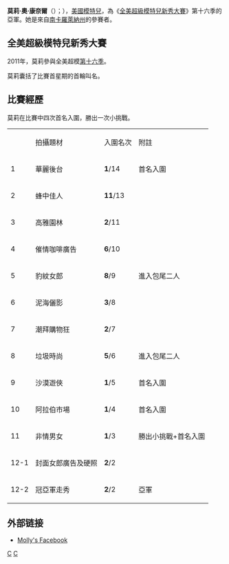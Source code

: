 {{Infobox Model
| name          = 莫莉·奧·康奈爾<br>{{en}}Molly O'Connell
| image         = 
| imagesize     = 
| caption       = 
| birthname     = Molly Ann O'Connell
| birthdate     = {{birth date and age|1988|1|16}}
| location      = {{US}}[[南卡羅萊納州|南卡羅萊納州]][[查爾斯頓|查爾斯頓]]
| deathdate     = 
| deathplace    = 
| height        = {{Height|ft=5|in=10}}
| weight        = 135 lb (61 kg)
| haircolor     = 金黃色
| eyecolor      = 灰色
| measurements  = 32-25-36(US)<br>(EU) 81-63-91
| dress size    = 
| shoesize      = 
| agency        = 
| alias(es)     = Ann
| spouse        = 
| homepage      = 
}}

'''莫莉·奧·康奈爾'''（{{lang-en|Molly O'Connell}}）；{{bd|1988年|1月16日|catIdx=C}}），[[美國|美國]][[模特兒|模特兒]]，為《[[全美超級模特兒新秀大賽|全美超級模特兒新秀大賽]]》第十六季的亞軍。她是來自[[南卡羅萊納州|南卡羅萊納州]]的參賽者。

== 全美超級模特兒新秀大賽 ==
2011年，莫莉參與全美超模[[全美超級模特兒新秀大賽_(第十六季)|第十六季]]。

莫莉囊括了比賽首星期的首輪叫名。


== 比賽經歷 ==
莫莉在比賽中四次首名入圍，勝出一次小挑戰。
{| border="1" colour="black"
|- 
|  || 拍攝題材 || 入圍名次 || 附註
|- 
| 1 || 華麗後台 || '''1'''/14||首名入圍
|- 
| 2 || 蜂中佳人 || '''11'''/13||
|- 
| 3 || 高雅園林 ||'''2'''/11||
|- 
| 4 || 催情咖啡廣告 || '''6'''/10||
|-
| 5 || 豹紋女郎 || '''8'''/9||進入包尾二人
|-
| 6 || 泥海儷影 || '''3'''/8||
|-
| 7 || 潮拜購物狂 || '''2'''/7||
|-
| 8 || 垃圾時尚 || '''5'''/6||進入包尾二人
|-
| 9 || 沙漠遊俠 || '''1'''/5||首名入圍
|- 
| 10 || 阿拉伯市場 || '''1'''/4||首名入圍
|- 
| 11 || 非情男女 || '''1'''/3||勝出小挑戰+首名入圍
|-
| 12-1 || 封面女郎廣告及硬照 || '''2'''/2||
|-
| 12-2 || 冠亞軍走秀 || '''2'''/2||亞軍
|}

== 外部链接 ==
* [http://www.facebook.com/#!/profile.php?id=100002012243286 Molly's Facebook]{{Wayback|url=http://www.facebook.com/#!/profile.php?id=100002012243286 |date=20050408055255 }}

{{start box}}
{{succession box|title=[[全美超級模特兒新秀大賽|全美超級模特兒新秀大賽]]亞軍
|years=[[全美超級模特兒新秀大賽_(第十六季)|第十六季]]
| before = [[卓絲·許斯麗|卓絲·許斯麗]]
| after  = [[艾莉遜·哈佛|艾莉遜·哈佛]]
}}
{{end}}


{{America's Next Top Model}}

[[Category:美國女性模特兒|C]]
[[Category:全美超級模特兒新秀大賽參賽者|C]]